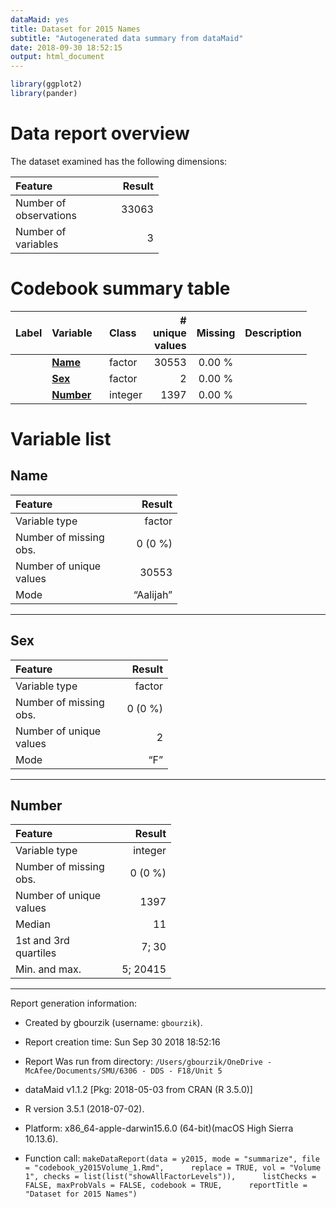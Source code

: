```yaml
---
dataMaid: yes
title: Dataset for 2015 Names
subtitle: "Autogenerated data summary from dataMaid"
date: 2018-09-30 18:52:15
output: html_document
---
```

```r
library(ggplot2)
library(pander)
```
# Data report overview
The dataset examined has the following dimensions:


---------------------------------
Feature                    Result
------------------------ --------
Number of observations      33063

Number of variables             3
---------------------------------










# Codebook summary table

-------------------------------------------------------------------
Label   Variable       Class       # unique  Missing  Description  
                                     values                        
------- -------------- --------- ---------- --------- -------------
        **[Name]**     factor         30553  0.00 %                

        **[Sex]**      factor             2  0.00 %                

        **[Number]**   integer         1397  0.00 %                
-------------------------------------------------------------------




# Variable list
## Name


-------------------------------------
Feature                        Result
------------------------- -----------
Variable type                  factor

Number of missing obs.        0 (0 %)

Number of unique values         30553

Mode                        "Aalijah"
-------------------------------------




---

## Sex


-----------------------------------
Feature                      Result
------------------------- ---------
Variable type                factor

Number of missing obs.      0 (0 %)

Number of unique values           2

Mode                            "F"
-----------------------------------




---

## Number


------------------------------------
Feature                       Result
------------------------- ----------
Variable type                integer

Number of missing obs.       0 (0 %)

Number of unique values         1397

Median                            11

1st and 3rd quartiles          7; 30

Min. and max.               5; 20415
------------------------------------




---



Report generation information:

 *  Created by gbourzik (username: `gbourzik`).

 *  Report creation time: Sun Sep 30 2018 18:52:16

 *  Report Was run from directory: `/Users/gbourzik/OneDrive - McAfee/Documents/SMU/6306 - DDS - F18/Unit 5`

 *  dataMaid v1.1.2 [Pkg: 2018-05-03 from CRAN (R 3.5.0)]

 *  R version 3.5.1 (2018-07-02).

 *  Platform: x86_64-apple-darwin15.6.0 (64-bit)(macOS High Sierra 10.13.6).

 *  Function call: `makeDataReport(data = y2015, mode = "summarize", file = "codebook_y2015Volume_1.Rmd", 
    replace = TRUE, vol = "Volume 1", checks = list(list("showAllFactorLevels")), 
    listChecks = FALSE, maxProbVals = FALSE, codebook = TRUE, 
    reportTitle = "Dataset for 2015 Names")`

